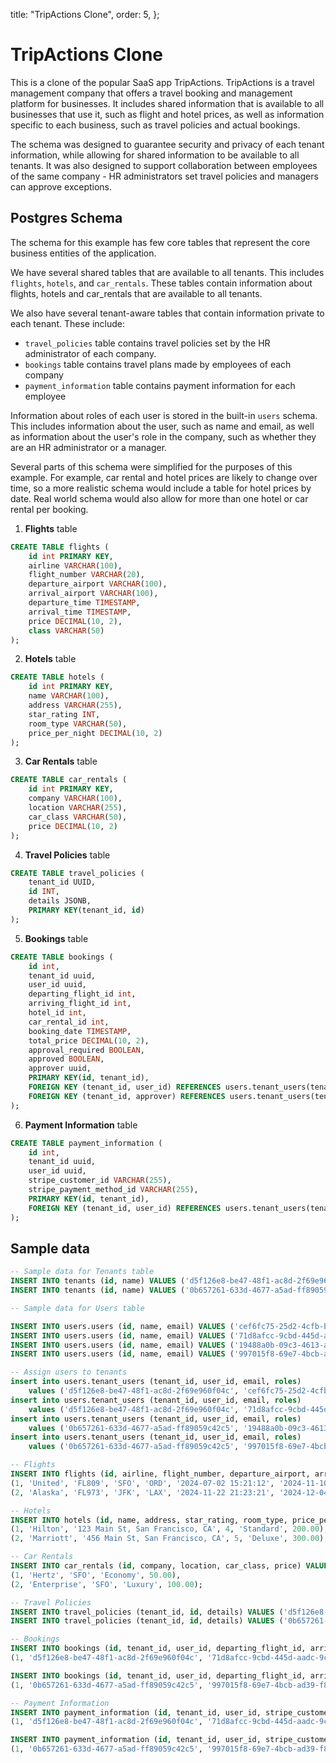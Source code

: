 
  title: "TripActions Clone",
  order: 5,
};

# TripActions Clone
This is a clone of the popular SaaS app TripActions. TripActions is a travel management company that offers a travel booking and management platform for businesses. 
It includes shared information that is available to all businesses that use it, such as flight and hotel prices, as well as information specific to each business, such as travel policies and actual bookings.

The schema was designed to guarantee security and privacy of each tenant information, while allowing for shared information to be available to all tenants. 
It was also designed to support collaboration between employees of the same company - HR administrators set travel policies and managers can approve exceptions.

## Postgres Schema

The schema for this example has few core tables that represent the core business entities of the application. 

We have several shared tables that are available to all tenants. This includes `flights`, `hotels`, and `car_rentals`. These tables contain information about flights, hotels and car_rentals that are available to all tenants.

We also have several tenant-aware tables that contain information private to each tenant. These include:
- `travel_policies` table contains travel policies set by the HR administrator of each company.
- `bookings` table contains travel plans made by employees of each company
- `payment_information` table contains payment information for each employee

Information about roles of each user is stored in the built-in `users` schema. This includes information about the user, such as name and email, as well as information about the user's role in the company, such as whether they are an HR administrator or a manager.

Several parts of this schema were simplified for the purposes of this example. 
For example, car rental and hotel prices are likely to change over time, so a more realistic schema would include a table for hotel prices by date.
Real world schema would also allow for more than one hotel or car rental per booking.

1. **Flights** table
```sql
CREATE TABLE flights (
    id int PRIMARY KEY,
    airline VARCHAR(100),
    flight_number VARCHAR(20),
    departure_airport VARCHAR(100),
    arrival_airport VARCHAR(100),
    departure_time TIMESTAMP,
    arrival_time TIMESTAMP,
    price DECIMAL(10, 2),
    class VARCHAR(50)
);
```

2. **Hotels** table
```sql
CREATE TABLE hotels (
    id int PRIMARY KEY,
    name VARCHAR(100),
    address VARCHAR(255),
    star_rating INT,
    room_type VARCHAR(50),
    price_per_night DECIMAL(10, 2)
);
```

3. **Car Rentals** table
```sql
CREATE TABLE car_rentals (
    id int PRIMARY KEY,
    company VARCHAR(100),
    location VARCHAR(255),
    car_class VARCHAR(50),
    price DECIMAL(10, 2)
);
```

4. **Travel Policies** table 
```sql
CREATE TABLE travel_policies (
    tenant_id UUID,
    id INT,
    details JSONB,
    PRIMARY KEY(tenant_id, id)
);
```

5. **Bookings** table
```sql
CREATE TABLE bookings (
    id int,
    tenant_id uuid,
    user_id uuid,
    departing_flight_id int,
    arriving_flight_id int,
    hotel_id int,
    car_rental_id int,
    booking_date TIMESTAMP,
    total_price DECIMAL(10, 2),
    approval_required BOOLEAN,
    approved BOOLEAN,
    approver uuid,
    PRIMARY KEY(id, tenant_id),
    FOREIGN KEY (tenant_id, user_id) REFERENCES users.tenant_users(tenant_id, user_id),
    FOREIGN KEY (tenant_id, approver) REFERENCES users.tenant_users(tenant_id, user_id)
);
```

6. **Payment Information** table
```sql
CREATE TABLE payment_information (
    id int,
    tenant_id uuid,
    user_id uuid,
    stripe_customer_id VARCHAR(255),
    stripe_payment_method_id VARCHAR(255),
    PRIMARY KEY(id, tenant_id),
    FOREIGN KEY (tenant_id, user_id) REFERENCES users.tenant_users(tenant_id, user_id)
);
```
## Sample data

```sql
-- Sample data for Tenants table
INSERT INTO tenants (id, name) VALUES ('d5f126e8-be47-48f1-ac8d-2f69e960f04c', 'Quantum Innovations Inc.');
INSERT INTO tenants (id, name) VALUES ('0b657261-633d-4677-a5ad-ff89059c42c5', 'Bright Horizon Enterprises');

-- Sample data for Users table

INSERT INTO users.users (id, name, email) VALUES ('cef6fc75-25d2-4cfb-b328-99a0e6f79ae6',  'Emily Johnson',       'emily.johnson@gmail.com');
INSERT INTO users.users (id, name, email) VALUES ('71d8afcc-9cbd-445d-aadc-9cb844008734',  'Sophia Martinez',     'sophia.martinez@outlook.com');
INSERT INTO users.users (id, name, email) VALUES ('19488a0b-09c3-4613-a8c0-2874f0d66497',  'David Brown',         'david.brown@icloud.com');
INSERT INTO users.users (id, name, email) VALUES ('997015f8-69e7-4bcb-ad39-f8f69f8e8b43',  'Isabella Rodriguez',  'isabella.rodriguez@protonmail.com');

-- Assign users to tenants
insert into users.tenant_users (tenant_id, user_id, email, roles)
    values ('d5f126e8-be47-48f1-ac8d-2f69e960f04c', 'cef6fc75-25d2-4cfb-b328-99a0e6f79ae6', 'ejohnson@quantuminv.com','{"admin"}');
insert into users.tenant_users (tenant_id, user_id, email, roles)
    values ('d5f126e8-be47-48f1-ac8d-2f69e960f04c', '71d8afcc-9cbd-445d-aadc-9cb844008734', 'martinex@quantuminv.com','{"engineer"}');
insert into users.tenant_users (tenant_id, user_id, email, roles)
    values ('0b657261-633d-4677-a5ad-ff89059c42c5', '19488a0b-09c3-4613-a8c0-2874f0d66497', 'dbrown@brighthorizon.com','{"manager"}');
insert into users.tenant_users (tenant_id, user_id, email, roles)
    values ('0b657261-633d-4677-a5ad-ff89059c42c5', '997015f8-69e7-4bcb-ad39-f8f69f8e8b43', 'rodriguez@brighthorizon.com','{"lawyer"}');

-- Flights
INSERT INTO flights (id, airline, flight_number, departure_airport, arrival_airport, departure_time, arrival_time, price, class) VALUES
(1, 'United', 'FL809', 'SFO', 'ORD', '2024-07-02 15:21:12', '2024-11-10 14:41:12', 384.78, 'Economy'),
(2, 'Alaska', 'FL973', 'JFK', 'LAX', '2024-11-22 21:23:21', '2024-12-04 03:12:18', 2807.42, 'Business');

-- Hotels
INSERT INTO hotels (id, name, address, star_rating, room_type, price_per_night) VALUES
(1, 'Hilton', '123 Main St, San Francisco, CA', 4, 'Standard', 200.00),
(2, 'Marriott', '456 Main St, San Francisco, CA', 5, 'Deluxe', 300.00);

-- Car Rentals
INSERT INTO car_rentals (id, company, location, car_class, price) VALUES
(1, 'Hertz', 'SFO', 'Economy', 50.00),
(2, 'Enterprise', 'SFO', 'Luxury', 100.00);

-- Travel Policies
INSERT INTO travel_policies (tenant_id, id, details) VALUES ('d5f126e8-be47-48f1-ac8d-2f69e960f04c', 1, '{"max_price": 500, "max_class": "Economy"}');
INSERT INTO travel_policies (tenant_id, id, details) VALUES ('0b657261-633d-4677-a5ad-ff89059c42c5', 1, '{"max_price": 1000, "max_class": "Business"}');

-- Bookings
INSERT INTO bookings (id, tenant_id, user_id, departing_flight_id, arriving_flight_id, hotel_id, car_rental_id, booking_date, total_price, approval_required, approved, approver) VALUES
(1, 'd5f126e8-be47-48f1-ac8d-2f69e960f04c', '71d8afcc-9cbd-445d-aadc-9cb844008734', 1, 2, 1, 1, '2024-07-02 15:21:12', 384.78, false, false, null);

INSERT INTO bookings (id, tenant_id, user_id, departing_flight_id, arriving_flight_id, hotel_id, car_rental_id, booking_date, total_price, approval_required, approved, approver) VALUES
(1, '0b657261-633d-4677-a5ad-ff89059c42c5', '997015f8-69e7-4bcb-ad39-f8f69f8e8b43', 2, 1, 2, 2, '2024-11-22 21:23:21', 2807.42, true, true, '19488a0b-09c3-4613-a8c0-2874f0d66497');

-- Payment Information
INSERT INTO payment_information (id, tenant_id, user_id, stripe_customer_id, stripe_payment_method_id) VALUES
(1, 'd5f126e8-be47-48f1-ac8d-2f69e960f04c', '71d8afcc-9cbd-445d-aadc-9cb844008734', 'cus_123', 'pm_123');

INSERT INTO payment_information (id, tenant_id, user_id, stripe_customer_id, stripe_payment_method_id) VALUES
(1, '0b657261-633d-4677-a5ad-ff89059c42c5', '997015f8-69e7-4bcb-ad39-f8f69f8e8b43', 'cus_456', 'pm_456');
```
